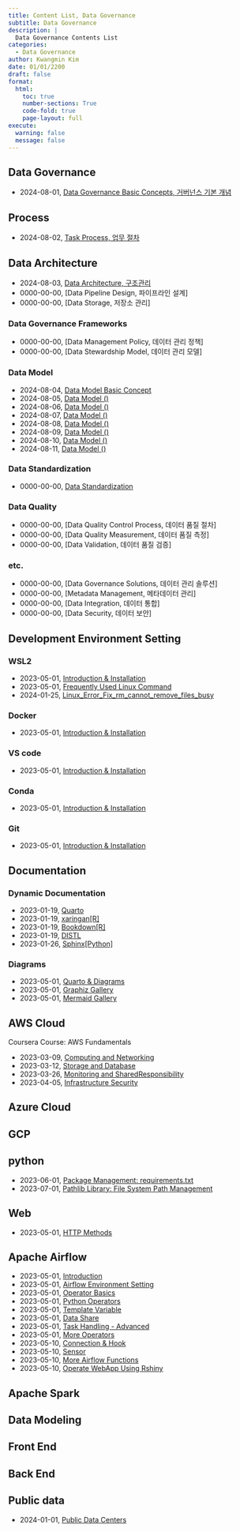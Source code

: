 ```yaml
---
title: Content List, Data Governance 
subtitle: Data Governance 
description: | 
  Data Governance Contents List
categories:
  - Data Governance
author: Kwangmin Kim
date: 01/01/2200
draft: false
format: 
  html:
    toc: true
    number-sections: True
    code-fold: true
    page-layout: full
execute: 
  warning: false
  message: false
---
```


## Data Governance


* 2024-08-01, [Data Governance Basic Concepts, 거버넌스 기본 개념](../1.basis.qmd)

## Process

* 2024-08-02, [Task Process, 업무 절차](../2.task_process.qmd)

## Data Architecture

* 2024-08-03, [Data Architecture, 구조관리](../3.architetucre.qmd)
* 0000-00-00, [Data Pipeline Design, 파이프라인 설계]
* 0000-00-00, [Data Storage, 저장소 관리]

### Data Governance Frameworks

* 0000-00-00, [Data Management Policy, 데이터 관리 정책]
* 0000-00-00, [Data Stewardship Model, 데이터 관리 모델]

### Data Model

* 2024-08-04, [Data Model Basic Concept](../4-0.data_model.qmd)
* 2024-08-05, [Data Model ()](../4-.architetucre.qmd)
* 2024-08-06, [Data Model ()](../4-.architetucre.qmd)
* 2024-08-07, [Data Model ()](../4-.architetucre.qmd)
* 2024-08-08, [Data Model ()](../4-.architetucre.qmd)
* 2024-08-09, [Data Model ()](../4-.architetucre.qmd)
* 2024-08-10, [Data Model ()](../4-.architetucre.qmd)
* 2024-08-11, [Data Model ()](../4-.architetucre.qmd)

### Data Standardization

* 0000-00-00, [Data Standardization]

### Data Quality

* 0000-00-00, [Data Quality Control Process, 데이터 품질 절차]
* 0000-00-00, [Data Quality Measurement, 데이터 품질 측정]
* 0000-00-00, [Data Validation, 데이터 품질 검증]

### etc.

* 0000-00-00, [Data Governance Solutions, 데이터 관리 솔루션]
* 0000-00-00, [Metadata Management, 메타데이터 관리]
* 0000-00-00, [Data Integration, 데이터 통합]
* 0000-00-00, [Data Security, 데이터 보안]



## Development Environment Setting

### WSL2

* 2023-05-01, [Introduction & Installation](../WSL/01.wsl-install.qmd)
* 2023-05-01, [Frequently Used Linux Command](../Linux/01.linux_comands.qmd)
* 2024-01-25, [Linux_Error_Fix_rm_cannot_remove_files_busy](../Linux/rm_cannot_remove_files.qmd)

### Docker

* 2023-05-01, [Introduction & Installation](../Docker/01.docker_install.qmd)

### VS code

* 2023-05-01, [Introduction & Installation](../VScode/01.vscode_install.qmd)

### Conda

* 2023-05-01, [Introduction & Installation](../Conda/01.conda_install.qmd)

### Git

* 2023-05-01, [Introduction & Installation](../Git/01.git_install.qmd)

## Documentation

### Dynamic Documentation

* 2023-01-19, [Quarto](https://quarto.org/docs/get-started/)
* 2023-01-19, [xaringan[R]](https://github.com/yihui/xaringan)
* 2023-01-19, [Bookdown[R]](https://bookdown.org/yihui/bookdown/get-started.html)
* 2023-01-19, [DISTL](https://decile-team-distil.readthedocs.io/en/latest/index.html)
* 2023-01-26, [Sphinx[Python]](https://www.sphinx-doc.org/en/master/)

### Diagrams

* 2023-05-01, [Quarto & Diagrams](https://quarto.org/docs/authoring/diagrams.html)
* 2023-05-01, [Graphiz Gallery](https://graphviz.org/gallery/)
* 2023-05-01, [Mermaid Gallery](https://mermaid.js.org/#/)

## AWS Cloud

Coursera Course: AWS Fundamentals

* 2023-03-09, [Computing and Networking](../2023-03-02_aws/computing_networking.qmd)
* 2023-03-12, [Storage and Database](../2023-03-02_aws/storage_database.qmd)
* 2023-03-26, [Monitoring and SharedResponsibility](../2023-03-02_aws/monitoring_sharedresponsibility.qmd)
* 2023-04-05, [Infrastructure Security](../2023-03-02_aws/infra_security.qmd)

## Azure Cloud

## GCP

## python

* 2023-06-01, [Package Management: requirements.txt](../Python/package_management.qmd)
* 2023-07-01, [Pathlib Library: File System Path Management](../Python/pathlib.qmd)

## Web

* 2023-05-01, [HTTP Methods](../web/http_method.qmd)

## Apache Airflow

* 2023-05-01, [Introduction](../airflow/01.intro.qmd)
* 2023-05-01, [Airflow Environment Setting](../airflow/02.env_setting.qmd)
* 2023-05-01, [Operator Basics](../airflow/03.operator_basic.qmd)
* 2023-05-01, [Python Operators](../airflow/04.python_operator.qmd)
* 2023-05-01, [Template Variable](../airflow/05.template_variable.qmd)
* 2023-05-01, [Data Share](../airflow/06.data_share.qmd)
* 2023-05-01, [Task Handling - Advanced](../airflow/07.task_handling.qmd)
* 2023-05-01, [More Operators](../airflow/08.more_operators.qmd)
* 2023-05-10, [Connection & Hook](../airflow/09.connection_hook.qmd)
* 2023-05-10, [Sensor](../airflow/10.sensor.qmd)
* 2023-05-10, [More Airflow Functions](../airflow/11.airflow_functions.qmd)
* 2023-05-10, [Operate WebApp Using Rshiny](../airflow/11.airflow_functions.qmd)

## Apache Spark

## Data Modeling



## Front End

## Back End

## Public data

* 2024-01-01, [Public Data Centers](../public_data/index.qmd)
